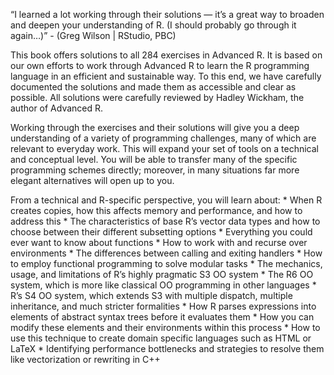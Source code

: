 “I learned a lot working through their solutions — it's a great way to broaden and deepen your understanding of R. (I should probably go through it again...)”
- (Greg Wilson | RStudio, PBC)

This book offers solutions to all 284 exercises in Advanced R. It is based on our own efforts to work through Advanced R to learn the R programming language in an efficient and sustainable way. To this end, we have carefully documented the solutions and made them as accessible and clear as possible. All solutions were carefully reviewed by Hadley Wickham, the author of Advanced R.

Working through the exercises and their solutions will give you a deep understanding of a variety of programming challenges, many of which are relevant to everyday work. This will expand your set of tools on a technical and conceptual level. You will be able to transfer many of the specific programming schemes directly; moreover, in many situations far more elegant alternatives will open up to you.

From a technical and R-specific perspective, you will learn about:
*	When R creates copies, how this affects memory and performance, and how to address this
*	The characteristics of base R's vector data types and how to choose between their different subsetting options
*	Everything you could ever want to know about functions
*	How to work with and recurse over environments
*	The differences between calling and exiting handlers
*	How to employ functional programming to solve modular tasks
*	The mechanics, usage, and limitations of R's highly pragmatic S3 OO system
*	The R6 OO system, which is more like classical OO programming in other languages
*	R's S4 OO system, which extends S3 with multiple dispatch, multiple inheritance, and much stricter formalities
*	How R parses expressions into elements of abstract syntax trees before it evaluates them
*	How you can modify these elements and their environments within this process
*	How to use this technique to create domain specific languages such as HTML or LaTeX
*	Identifying performance bottlenecks and strategies to resolve them like vectorization or rewriting in C++